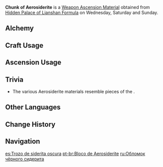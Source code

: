 {{Item Infobox
|id          = 114024
|image       = Item Chunk of Aerosiderite.png
|type        = Weapon Ascension Materials
|invCategory = Character Development Items
|group       = Aerosiderite
|rarity      = 5
|description = When Khaenri'ah was destroyed, a [[Rhinedottir|great sinner]] created endless monsters with dark, alien blood flowing through their veins. They rampaged across the land, destroying all in their paths. They were mutated lifeforms, and the mutations were caused by powers from beyond this world. The black serpentine dragon [[Durin]] that attacked Mondstadt was one such mutated being.
|day1        = Wednesday
|day2        = Saturday
|day3        = Sunday
|source1     = Hidden Palace of Lianshan Formula
|source2     = [[Alchemy]]
}}
'''Chunk of Aerosiderite''' is a [[Weapon Ascension Material]] obtained from [[Hidden Palace of Lianshan Formula]] on Wednesday, Saturday and Sunday.
==Alchemy==
{{Recipe
|type = Crafting
|Bit of Aerosiderite = 3
|Mora = 1,075
|sort = Bit of Aerosiderite,Mora
}}
==Craft Usage==
{{Craft Usage}}

==Ascension Usage==
{{Ascension Usage}}

==Trivia==
* The various Aerosiderite materials resemble pieces of the {{w|Burr puzzle}}.

==Other Languages==
{{Other Languages
|en      = Chunk of Aerosiderite
|zhs     = 漆黑陨铁的一块
|zhs_rm  = Qīhēi Yǔntiě de Yīkuài
|zht     = 漆黑隕鐵的一塊
|zht_rm  = Qīhēi Yǔntiě de Yīkuài
|zh_tl   = Chunk of Black Meteoric Iron
|ja      = 漆黒の隕鉄の塊
|ja_rm   = Shikkoku no Intetsu no Katamari
|ja_tl   = A Lump of Jet Black Meteoric Iron
|ko      = 흑운철 덩이
|ko_rm   = Heuk'uncheol Deong'i
|ko_tl   = Chunk of Black Meteoric Iron
|es      = Trozo de siderita oscura
|es_tl   = Dark Siderite Piece
|fr      = Morceau d'aérosidérite noire
|fr_tl   = Chunk of Black Aerosiderite
|ru      = Обломок чёрного сидерита
|ru_tl   = 
|th      = Chunk of Aerosiderite
|vi      = Miếng Thiên Thạch Đen
|vi_tl   = 
|de      = Brocken pechschwarzer Aerosiderit
|de_tl   = Chunk of Pitch-Black Aerosiderite
|id      = Chunk of Aerosiderite
|pt      = Bloco de Aerosiderite
|pt_tl   = 
}}

==Change History==
{{Change History|1.0}}

==Navigation==
{{Development Item Navbox|Weapon Materials}}

[[es:Trozo de siderita oscura]]
[[pt-br:Bloco de Aerosiderite]]
[[ru:Обломок чёрного сидерита]]